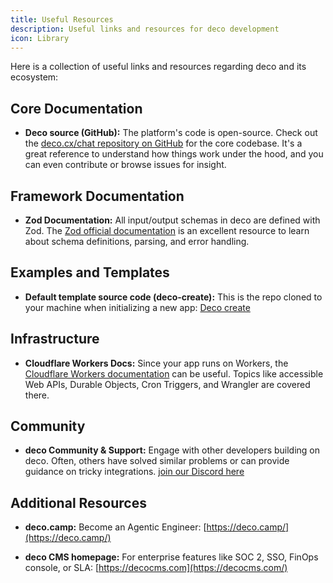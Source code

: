 ```yaml
---
title: Useful Resources
description: Useful links and resources for deco development
icon: Library
---
```


Here is a collection of useful links and resources regarding deco and its ecosystem:

## Core Documentation

- **Deco source (GitHub):** The platform's code is open-source. Check out the [deco.cx/chat repository on GitHub](https://github.com/deco-cx/chat) for the core codebase. It's a great reference to understand how things work under the hood, and you can even contribute or browse issues for insight.

## Framework Documentation

- **Zod Documentation:** All input/output schemas in deco are defined with Zod. 
The [Zod official documentation](https://zod.dev/) is an excellent resource to learn about schema definitions, 
parsing, and error handling.

## Examples and Templates

- **Default template source code (deco-create):** This is the repo cloned to your machine when initializing a new app: [Deco create](https://github.com/deco-cx/deco-create)

## Infrastructure

- **Cloudflare Workers Docs:** Since your app runs on Workers, the 
[Cloudflare Workers documentation](https://developers.cloudflare.com/workers/) can be useful. 
Topics like accessible Web APIs, Durable Objects, Cron Triggers, and Wrangler are covered there.

## Community

- **deco Community & Support:** Engage with other developers building on deco. Often, others
have solved similar problems or can provide guidance on tricky integrations. [join our Discord here](https://deco.cx/discord)

## Additional Resources

- **deco.camp:** Become an Agentic Engineer: [https://deco.camp/](https://deco.camp/)

- **deco CMS homepage:** For enterprise features like SOC 2, SSO, FinOps console, or SLA: [https://decocms.com](https://decocms.com/)
